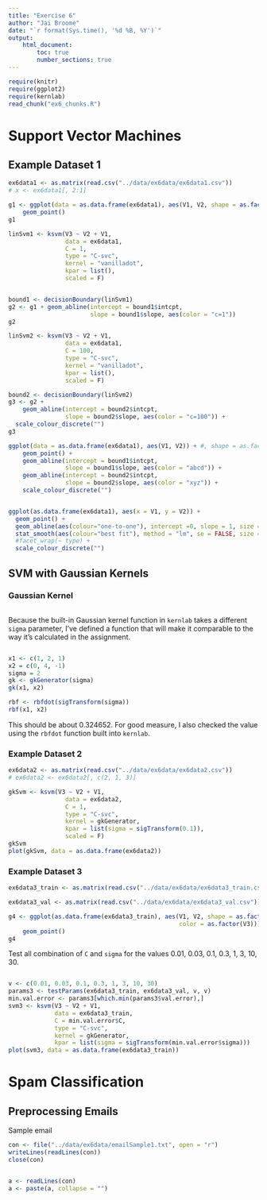 ```yaml
---
title: "Exercise 6"
author: "Jai Broome"
date: "`r format(Sys.time(), '%d %B, %Y')`"
output: 
    html_document:
        toc: true
        number_sections: true
---
```


```r
require(knitr)
require(ggplot2)
require(kernlab)
read_chunk("ex6_chunks.R")
```

# Support Vector Machines

## Example Dataset 1

```r
ex6data1 <- as.matrix(read.csv("../data/ex6data/ex6data1.csv"))
# x <- ex6data1[, 2:1]
```

```r
g1 <- ggplot(data = as.data.frame(ex6data1), aes(V1, V2, shape = as.factor(V3))) + 
    geom_point()
g1
```

```r
linSvm1 <- ksvm(V3 ~ V2 + V1, 
                data = ex6data1, 
                C = 1,
                type = "C-svc",
                kernel = "vanilladot", 
                kpar = list(),
                scaled = F)
```

```r
```

```r
bound1 <- decisionBoundary(linSvm1)
g2 <- g1 + geom_abline(intercept = bound1$intcpt, 
                       slope = bound1$slope, aes(color = "c=1"))
g2

linSvm2 <- ksvm(V3 ~ V2 + V1,
                data = ex6data1,
                C = 100,
                type = "C-svc",
                kernel = "vanilladot", 
                kpar = list(),
                scaled = F)

bound2 <- decisionBoundary(linSvm2)
g3 <- g2 + 
    geom_abline(intercept = bound2$intcpt, 
                slope = bound2$slope, aes(color = "c=100")) +
  scale_colour_discrete("") 
g3
```

```r
ggplot(data = as.data.frame(ex6data1), aes(V1, V2)) + #, shape = as.factor(V3)
    geom_point() +
    geom_abline(intercept = bound1$intcpt, 
                slope = bound1$slope, aes(color = "abcd")) +
    geom_abline(intercept = bound2$intcpt, 
                slope = bound2$slope, aes(color = "xyz")) +
    scale_colour_discrete("") 


ggplot(as.data.frame(ex6data1), aes(x = V1, y = V2)) +
  geom_point() + 
  geom_abline(aes(colour="one-to-one"), intercept =0, slope = 1, size = 1) +
  stat_smooth(aes(colour="best fit"), method = "lm", se = FALSE, size = 1) + 
  #facet_wrap(~ type) +
  scale_colour_discrete("")
```


## SVM with Gaussian Kernels

### Gaussian Kernel

```r
```

Because the built-in Gaussian kernel function in `kernlab` takes a different `sigma` parameter, I've defined a function that will make it comparable to the way it's calculated in the assignment.

```r
```

```r
x1 <- c(1, 2, 1)
x2 = c(0, 4, -1)
sigma = 2
gk <- gkGenerator(sigma)
gk(x1, x2)

rbf <- rbfdot(sigTransform(sigma))
rbf(x1, x2)
```

This should be about 0.324652. For good measure, I also checked the value using the `rbfdot` function built into `kernlab`.

### Example Dataset 2

```r
ex6data2 <- as.matrix(read.csv("../data/ex6data/ex6data2.csv"))
# ex6data2 <- ex6data2[, c(2, 1, 3)]
```

```r
gkSvm <- ksvm(V3 ~ V2 + V1,
                data = ex6data2,
                C = 1,
                type = "C-svc",
                kernel = gkGenerator, 
                kpar = list(sigma = sigTransform(0.1)),
                scaled = F)
gkSvm
plot(gkSvm, data = as.data.frame(ex6data2))
```

### Example Dataset 3

```r
ex6data3_train <- as.matrix(read.csv("../data/ex6data/ex6data3_train.csv"))

ex6data3_val <- as.matrix(read.csv("../data/ex6data/ex6data3_val.csv"))

```

```r
g4 <- ggplot(as.data.frame(ex6data3_train), aes(V1, V2, shape = as.factor(V3),
                                                color = as.factor(V3))) +
    geom_point()
g4
```

Test all combination of `C` and `sigma` for the values 0.01, 0.03, 0.1, 0.3, 1, 3, 10, 30.

```r
```

```r
v <- c(0.01, 0.03, 0.1, 0.3, 1, 3, 10, 30)
params3 <- testParams(ex6data3_train, ex6data3_val, v, v)
min.val.error <- params3[which.min(params3$val.error),]
svm3 <- ksvm(V3 ~ V2 + V1,
             data = ex6data3_train,
             C = min.val.error$C,
             type = "C-svc",
             kernel = gkGenerator,
             kpar = list(sigma = sigTransform(min.val.error$sigma)))
plot(svm3, data = as.data.frame(ex6data3_train))
```

# Spam Classification

## Preprocessing Emails

Sample email

```r
con <- file("../data/ex6data/emailSample1.txt", open = "r")
writeLines(readLines(con))
close(con)
```

```r
```






```r
a <- readLines(con)
a <- paste(a, collapse = "")
```


